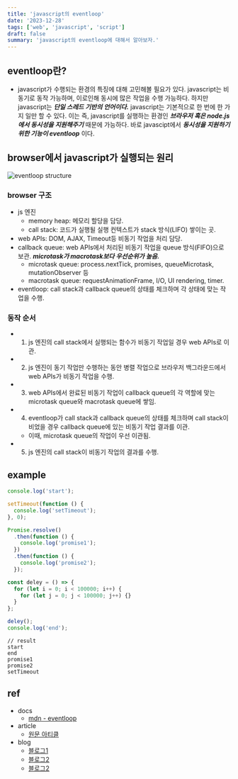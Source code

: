 ```yaml
---
title: 'javascript의 eventloop'
date: '2023-12-28'
tags: ['web', 'javascript', 'script']
draft: false
summary: 'javascript의 eventloop에 대해서 알아보자.'
---
```


## eventloop란?

- javascript가 수행되는 환경의 특징에 대해 고민해볼 필요가 있다. javascript는 비동기로 동작 가능하며, 이로인해 동시에 많은 작업을 수행 가능하다. 하지만 javascript는 _**단일 스레드 기반의 언어이다.**_ javascript는 기본적으로 한 번에 한 가지 일만 할 수 있다. 이는 즉, javascript를 실행하는 환경인 _**브라우저 혹은 node.js에서 동시성을 지원해주기**_ 때문에 가능하다. 바로 javascipt에서 _**동시성을 지원하기 위한 기능이 eventloop**_ 이다.

## browser에서 javascript가 실행되는 원리

![eventloop structure](/static/images/blog/what-is-eventloop/eventloop.png)

### browser 구조

- js 엔진
  - memory heap: 메모리 할당을 담당.
  - call stack: 코드가 실행될 실행 컨텍스트가 stack 방식(LIFO) 쌓이는 곳.
- web APIs: DOM, AJAX, Timeout등 비동기 작업을 처리 담당.
- callback queue: web APIs에서 처리된 비동기 작업을 queue 방식(FIFO)으로 보관. _**microtask가 macrotask보다 우선순위가 높음.**_
  - microtask queue: process.nextTick, promises, queueMicrotask, mutationObserver 등
  - macrotask queue: requestAnimationFrame, I/O, UI rendering, timer.
- eventloop: call stack과 callback queue의 상태를 체크하며 각 상태에 맞는 작업을 수행.

### 동작 순서

- 1. js 엔진의 call stack에서 실행되는 함수가 비동기 작업일 경우 web APIs로 이관.
- 2. js 엔진이 동기 작업만 수행하는 동안 병렬 작업으로 브라우저 백그라운드에서 web APIs가 비동기 작업을 수행.
- 3. web APIs에서 완료된 비동기 작업이 callback queue의 각 역할에 맞는 microtask queue와 macrotask queue에 쌓임.
- 4. eventloop가 call stack과 callback queue의 상태를 체크하며 call stack이 비었을 경우 callback queue에 있는 비동기 작업 결과를 이관.
  - 이때, microtask queue의 작업이 우선 이관됨.
- 5. js 엔진의 call stack이 비동기 작업의 결과를 수행.

## example

```javascript
console.log('start');

setTimeout(function () {
  console.log('setTimeout');
}, 0);

Promise.resolve()
  .then(function () {
    console.log('promise1');
  })
  .then(function () {
    console.log('promise2');
  });

const deley = () => {
  for (let i = 0; i < 100000; i++) {
    for (let j = 0; j < 100000; j++) {}
  }
};

deley();
console.log('end');
```

```
// result
start
end
promise1
promise2
setTimeout
```

## ref

- docs
  - [mdn - eventloop](https://developer.mozilla.org/en-US/docs/Web/JavaScript/Event_loop)
- article
  - [원문 아티클](https://medium.com/sessionstack-blog/how-does-javascript-actually-work-part-1-b0bacc073cf)
- blog
  - [블로그1](https://leo-xee.github.io/JavaScript/eventloop/)
  - [블로그2](https://blog.toktokhan.dev/t-767eb0fa38f3)
  - [블로그2](https://velog.io/@seokkitdo/%EC%9D%B4%EB%B2%A4%ED%8A%B8-%EB%A3%A8%ED%94%84%EB%9E%80)

